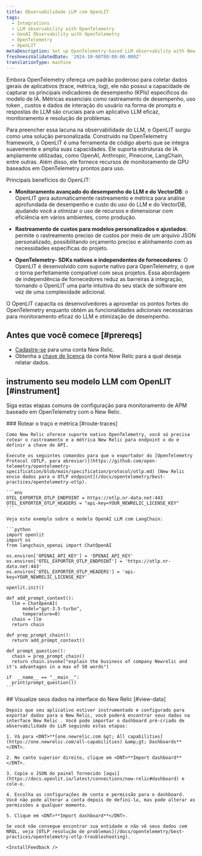```yaml
---
title: Observabilidade LLM com OpenLIT
tags:
  - Integrations
  - LLM observability with OpenTelemetry
  - GenAI Observability with OpenTelemetry
  - OpenTelemetry
  - OpenLIT
metaDescription: Set up OpenTelemetry-based LLM observability with New Relic and OpenLIT.
freshnessValidatedDate: '2024-10-08T00:00:00.000Z'
translationType: machine
---
```


Embora OpenTelemetry ofereça um padrão poderoso para coletar dados gerais de aplicativos (trace, métrica, log), ele não possui a capacidade de capturar os principais indicadores de desempenho (KPIs) específicos do modelo de IA. Métricas essenciais como rastreamento de desempenho, uso token , custos e dados de interação do usuário na forma de prompts e respostas do LLM são cruciais para um aplicativo LLM eficaz, monitoramento e resolução de problemas.

Para preencher essa lacuna na observabilidade do LLM, o OpenLIT surgiu como uma solução personalizada. Construído na OpenTelemetry framework, o OpenLIT é uma ferramenta de código aberto que se integra suavemente e amplia suas capacidades. Ele suporta estruturas de IA amplamente utilizadas, como OpenAI, Anthropic, Pinecone, LangChain, entre outras. Além disso, ele fornece recursos de monitoramento de GPU baseados em OpenTelemetry prontos para uso.

Principais benefícios do OpenLIT:

* **Monitoramento avançado do desempenho do LLM e do VectorDB**: o OpenLIT gera automaticamente rastreamento e métrica para análise aprofundada de desempenho e custo do uso do LLM e do VectorDB, ajudando você a otimizar o uso de recursos e dimensionar com eficiência em vários ambientes, como produção.

* **Rastreamento de custos para modelos personalizados e ajustados**: permite o rastreamento preciso de custos por meio de um arquivo JSON personalizado, possibilitando orçamento preciso e alinhamento com as necessidades específicas do projeto.

* **OpenTelemetry- SDKs nativos e independentes de fornecedores**: O OpenLIT é desenvolvido com suporte nativo para OpenTelemetry, o que o torna perfeitamente compatível com seus projetos. Essa abordagem de independência de fornecedores reduz as barreiras à integração, tornando o OpenLIT uma parte intuitiva do seu stack de software em vez de uma complexidade adicional.

O OpenLIT capacita os desenvolvedores a aproveitar os pontos fortes do OpenTelemetry enquanto obtém as funcionalidades adicionais necessárias para monitoramento eficaz do LLM e otimização de desempenho.

## Antes que você comece [#prereqs]

* [Cadastre-se](https://newrelic.com/signup) para uma conta New Relic.
* Obtenha a [chave de licença](https://one.newrelic.com/launcher/api-keys-ui.launcher) da conta New Relic para a qual deseja relatar dados.

## instrumento seu modelo LLM com OpenLIT [#instrument]

Siga estas etapas comuns de configuração para monitoramento de APM baseado em OpenTelemetry com o New Relic.

<Steps>
  <Step>
    ### Rotear o traço e métrica [#route-traces]

    Como New Relic oferece suporte nativo OpenTelemetry, você só precisa rotear o rastreamento e a métrica New Relic para endpoint o do e definir a chave de API.

    Execute os seguintes comandos para que o exportador do [OpenTelemetry Protocol (OTLP, para abreviar)](https://github.com/open-telemetry/opentelemetry-specification/blob/main/specification/protocol/otlp.md) [New Relic envie dados para o OTLP endpoint](/docs/opentelemetry/best-practices/opentelemetry-otlp).

    ```env
    OTEL_EXPORTER_OTLP_ENDPOINT = https://otlp.nr-data.net:443
    OTEL_EXPORTER_OTLP_HEADERS = "api-key=YOUR_NEWRELIC_LICENSE_KEY"
    ```

    Veja este exemplo sobre o modelo OpenAI LLM com LangChain:

    ```python
    import openlit
    import os
    from langchain_openai import ChatOpenAI

    os.environ['OPENAI_API_KEY'] = 'OPENAI_API_KEY'
    os.environ['OTEL_EXPORTER_OTLP_ENDPOINT'] = 'https://otlp.nr-data.net:443'
    os.environ['OTEL_EXPORTER_OTLP_HEADERS'] = 'api-key=YOUR_NEWRELIC_LICENSE_KEY'

    openlit.init()

    def add_prompt_context():
      llm = ChatOpenAI(
          model="gpt-3.5-turbo",
          temperature=0)
      chain = llm
      return chain

    def prep_prompt_chain():
      return add_prompt_context()

    def prompt_question():
      chain = prep_prompt_chain()
      return chain.invoke("explain the business of company Newrelic and it's advantages in a max of 50 words")

    if  __name__ == "__main__":
      print(prompt_question())
    ```
  </Step>

  <Step>
    ## Visualize seus dados na interface do New Relic [#view-data]

    Depois que seu aplicativo estiver instrumentado e configurado para exportar dados para o New Relic, você poderá encontrar seus dados na interface New Relic . Você pode importar o dashboard pré-criado de observabilidade do LLM seguindo estas etapas:

    1. Vá para <DNT>**[one.newrelic.com &gt; All capabilities](https://one.newrelic.com/all-capabilities) &amp;gt; Dashboards**</DNT>.

    2. No canto superior direito, clique em <DNT>**Import dashboard**</DNT>.

    3. Copie o JSON do painel fornecido [aqui](https://docs.openlit.io/latest/connections/new-relic#dashboard) e cole-o.

    4. Escolha as configurações de conta e permissão para o dashboard. Você não pode alterar a conta depois de defini-la, mas pode alterar as permissões a qualquer momento.

    5. Clique em <DNT>**Import dashboard**</DNT>.

    Se você não consegue encontrar sua entidade e não vê seus dados com NRQL, veja [OTLP resolução de problemas](/docs/opentelemetry/best-practices/opentelemetry-otlp-troubleshooting).

    <InstallFeedback />
  </Step>
</Steps>